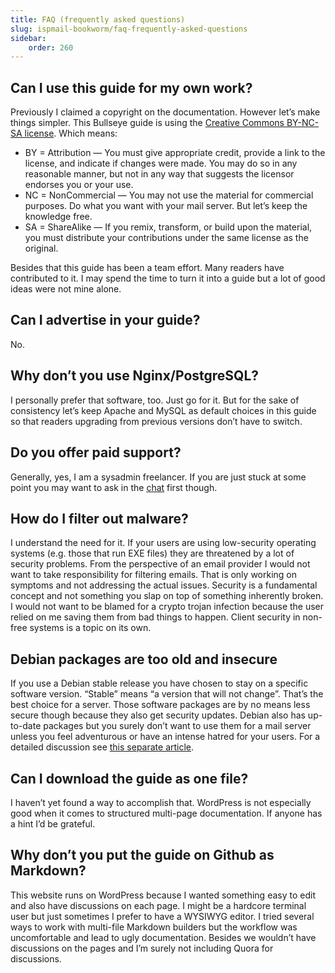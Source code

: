```yaml
---
title: FAQ (frequently asked questions)
slug: ispmail-bookworm/faq-frequently-asked-questions
sidebar:
    order: 260
---
```


## Can I use this guide for my own work?

Previously I claimed a copyright on the documentation. However let’s make things simpler. This Bullseye guide is using the [Creative Commons BY-NC-SA license](https://creativecommons.org/licenses/by-nc-sa/4.0/). Which means:

- BY = Attribution — You must give appropriate credit, provide a link to the license, and indicate if changes were made. You may do so in any reasonable manner, but not in any way that suggests the licensor endorses you or your use.
- NC = NonCommercial — You may not use the material for commercial purposes. Do what you want with your mail server. But let’s keep the knowledge free.
- SA = ShareAlike — If you remix, transform, or build upon the material, you must distribute your contributions under the same license as the original.

Besides that this guide has been a team effort. Many readers have contributed to it. I may spend the time to turn it into a guide but a lot of good ideas were not mine alone.

## Can I advertise in your guide?

No.

## Why don’t you use Nginx/PostgreSQL?

I personally prefer that software, too. Just go for it. But for the sake of consistency let’s keep Apache and MySQL as default choices in this guide so that readers upgrading from previous versions don’t have to switch.

## Do you offer paid support?

Generally, yes, I am a sysadmin freelancer. If you are just stuck at some point you may want to ask in the [chat](https://riot.im/app/#/room/#ispmail:matrix.org) first though.

## How do I filter out malware?

I understand the need for it. If your users are using low-security operating systems (e.g. those that run EXE files) they are threatened by a lot of security problems. From the perspective of an email provider I would not want to take responsibility for filtering emails. That is only working on symptoms and not addressing the actual issues. Security is a fundamental concept and not something you slap on top of something inherently broken. I would not want to be blamed for a crypto trojan infection because the user relied on me saving them from bad things to happen. Client security in non-free systems is a topic on its own.

## Debian packages are too old and insecure

If you use a Debian stable release you have chosen to stay on a specific software version. “Stable” means “a version that will not change”. That’s the best choice for a server. Those software packages are by no means less secure though because they also get security updates. Debian also has up-to-date packages but you surely don’t want to use them for a mail server unless you feel adventurous or have an intense hatred for your users. For a detailed discussion see [this separate article](https://workaround.org/debian-packages-are-so-old/).

## Can I download the guide as one file?

I haven’t yet found a way to accomplish that. WordPress is not especially good when it comes to structured multi-page documentation. If anyone has a hint I’d be grateful.

## Why don’t you put the guide on Github as Markdown?

This website runs on WordPress because I wanted something easy to edit and also have discussions on each page. I might be a hardcore terminal user but just sometimes I prefer to have a WYSIWYG editor. I tried several ways to work with multi-file Markdown builders but the workflow was uncomfortable and lead to ugly documentation. Besides we wouldn’t have discussions on the pages and I’m surely not including Quora for discussions.